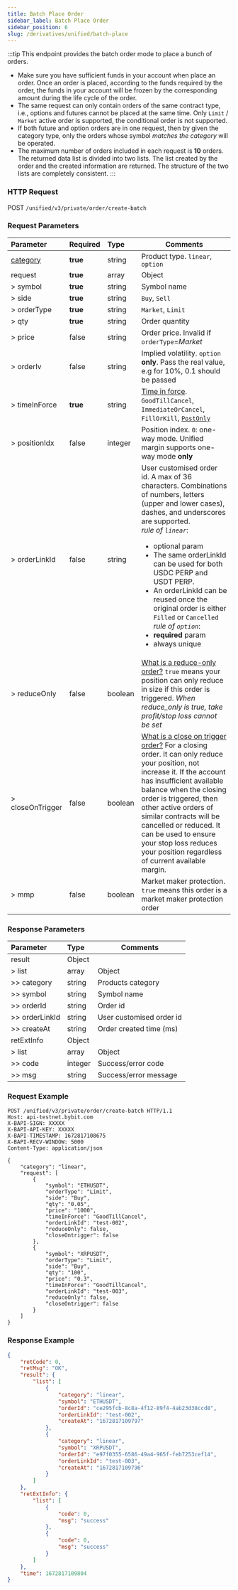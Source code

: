 ```yaml
---
title: Batch Place Order
sidebar_label: Batch Place Order
sidebar_position: 6
slug: /derivatives/unified/batch-place
---
```

:::tip
This endpoint provides the batch order mode to place a bunch of orders.
- Make sure you have sufficient funds in your account when place an order. Once an order is placed, according to the
funds required by the order, the funds in your account will be frozen by the corresponding amount during the life cycle
of the order.
- The same request can only contain orders of the same contract type, i.e., options and futures cannot be placed at the same
time. Only `Limit` / `Market` active order is supported, the conditional order is not supported.
- If both future and option orders are in one request, then by given the category type, only the orders whose
symbol _matches the category_ will be operated.
- The maximum number of orders included in each request is **10** orders. The returned data list is divided into two lists.
The list created by the order and the created information are returned. The structure of the two lists are completely consistent.
:::

### HTTP Request
POST `/unified/v3/private/order/create-batch`

### Request Parameters
| Parameter | Required | Type | Comments|
|:----- |:-------|:-----|------ |
|[category](../enum#category) |**true** |string |Product type. `linear`, `option` |
|request |**true** |array |Object |
|> symbol |**true** |string |Symbol name|
|> side |**true** |string |`Buy`, `Sell`|
|> orderType |**true** |string |`Market`, `Limit`|
|> qty |**true** |string |Order quantity|
|> price |false |string |Order price. Invalid if `orderType`=_Market_|
|> orderIv |false |string |Implied volatility. `option` **only**. Pass the real value, e.g for 10%, 0.1 should be passed |
|> timeInForce |**true** |string |<a href="https://www.bybit.com/en-US/help-center/bybitHC_Article?language=en_US&id=000001044">Time in force</a>. `GoodTillCancel`, `ImmediateOrCancel`, `FillOrKill`, <a href="https://www.bybit.com/en-US/help-center/bybitHC_Article?language=en_US&id=000001051">`PostOnly`</a> |
|> positionIdx |false |integer |Position index. `0`: one-way mode. Unified margin supports one-way mode **only** |
|> orderLinkId |false |string |User customised order id. A max of 36 characters. Combinations of numbers, letters (upper and lower cases), dashes, and underscores are supported.<br/>_rule of `linear`_:<br/><ul><li>optional param</li><li>The same orderLinkId can be used for both USDC PERP and USDT PERP.</li><li>An orderLinkId can be reused once the original order is either `Filled` or `Cancelled`</li>_rule of `option`_:<br/><li>**required** param</li><li>always unique</li></ul>|
|> reduceOnly |false |boolean |<a href="https://www.bybit.com/en-US/help-center/bybitHC_Article?language=en_US&id=000001047">What is a reduce-only order?</a> `true` means your position can only reduce in size if this order is triggered. _When reduce_only is true, take profit/stop loss cannot be set_ |
|> closeOnTrigger |false |boolean |<a href="https://www.bybit.com/en-US/help-center/bybitHC_Article?language=en_US&id=000001050">What is a close on trigger order?</a> For a closing order. It can only reduce your position, not increase it. If the account has insufficient available balance when the closing order is triggered, then other active orders of similar contracts will be cancelled or reduced. It can be used to ensure your stop loss reduces your position regardless of current available margin. |
|> mmp |false |boolean |Market maker protection. `true` means this order is a market maker protection order |

### Response Parameters
| Parameter | Type | Comments|
|:----- |:-----|----- |
|result |Object | |
|> list |array |Object |
|>> category |string |Products category |
|>> symbol |string |Symbol name |
|>> orderId |string |Order id |
|>> orderLinkId |string |User customised order id |
|>> createAt |string |Order created time (ms) |
|retExtInfo |Object | |
|> list |array |Object |
|>> code |integer |Success/error code |
|>> msg |string |Success/error message |

### Request Example

```http
POST /unified/v3/private/order/create-batch HTTP/1.1
Host: api-testnet.bybit.com
X-BAPI-SIGN: XXXXX
X-BAPI-API-KEY: XXXXX
X-BAPI-TIMESTAMP: 1672817108675
X-BAPI-RECV-WINDOW: 5000
Content-Type: application/json

{
    "category": "linear",
    "request": [
        {
            "symbol": "ETHUSDT",
            "orderType": "Limit",
            "side": "Buy",
            "qty": "0.05",
            "price": "1000",
            "timeInForce": "GoodTillCancel",
            "orderLinkId": "test-002",
            "reduceOnly": false,
            "closeOntrigger": false
        },
        {
            "symbol": "XRPUSDT",
            "orderType": "Limit",
            "side": "Buy",
            "qty": "100",
            "price": "0.3",
            "timeInForce": "GoodTillCancel",
            "orderLinkId": "test-003",
            "reduceOnly": false,
            "closeOntrigger": false
        }
    ]
}
```

### Response Example

```json
{
    "retCode": 0,
    "retMsg": "OK",
    "result": {
        "list": [
            {
                "category": "linear",
                "symbol": "ETHUSDT",
                "orderId": "ce295fcb-8c8a-4f12-89f4-4ab23d38ccd8",
                "orderLinkId": "test-002",
                "createAt": "1672817109797"
            },
            {
                "category": "linear",
                "symbol": "XRPUSDT",
                "orderId": "e97f0355-6586-49a4-965f-feb7253cef14",
                "orderLinkId": "test-003",
                "createAt": "1672817109796"
            }
        ]
    },
    "retExtInfo": {
        "list": [
            {
                "code": 0,
                "msg": "success"
            },
            {
                "code": 0,
                "msg": "success"
            }
        ]
    },
    "time": 1672817109804
}
```